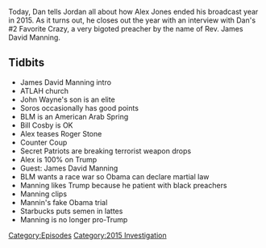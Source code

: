 {{Episode
    | title           = December 31, 2015
    | caption         = [https://knowledgefight.libsyn.com/knowledge-fight-dec-31-2015 Listen to this episode on Libsyn]
    | episodeNumber   = 89
    | length          = 01:44:00
    | airDate         = October 9, 2017
    | coverageDate    = December 31, 2015
    | episodeType     = [[:Category:2015 Investigation|2015 Investigation]]
    | appearance      = [[James David Manning]], [[George Soros]]
    | oocDrop         = Someone - Sodomite sent me a bucket of poop
    | previousEpisode = [[88: The 2015 Investigation Ends]]
    | nextEpisode     = [[90: October 10, 2017]]
}}

{{Stub}}

Today, Dan tells Jordan all about how Alex Jones ended his broadcast year in 2015. As it turns out, he closes out the year with an interview with Dan's #2 Favorite Crazy, a very bigoted preacher by the name of Rev. James David Manning.

==Tidbits==

*James David Manning intro
*ATLAH church
*John Wayne's son is an elite
*Soros occasionally has good points
*BLM is an American Arab Spring
*Bill Cosby is OK
*Alex teases Roger Stone
*Counter Coup
*Secret Patriots are breaking terrorist weapon drops
*Alex is 100% on Trump
*Guest: James David Manning
*BLM wants a race war so Obama can declare martial law
*Manning likes Trump because he patient with black preachers
*Manning clips
*Mannin's fake Obama trial
*Starbucks puts semen in lattes
*Manning is no longer pro-Trump

[[Category:Episodes]]
[[Category:2015 Investigation]]